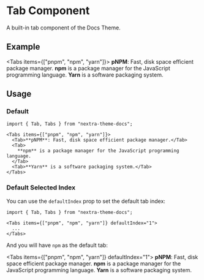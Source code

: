 # Tab Component

A built-in tab component of the Docs Theme.

## Example


<Tabs items={["pnpm", "npm", "yarn"]}>
  <Tab>**pNPM**: Fast, disk space efficient package manager.</Tab>
  <Tab>
    **npm** is a package manager for the JavaScript programming language.
  </Tab>
  <Tab>**Yarn** is a software packaging system.</Tab>
</Tabs>

## Usage

### Default

```mdx
import { Tab, Tabs } from "nextra-theme-docs";

<Tabs items={["pnpm", "npm", "yarn"]}>
  <Tab>**pNPM**: Fast, disk space efficient package manager.</Tab>
  <Tab>
    **npm** is a package manager for the JavaScript programming language.
  </Tab>
  <Tab>**Yarn** is a software packaging system.</Tab>
</Tabs>
```

### Default Selected Index

You can use the `defaultIndex` prop to set the default tab index:

```mdx /defaultIndex="1"/
import { Tab, Tabs } from "nextra-theme-docs";

<Tabs items={["pnpm", "npm", "yarn"]} defaultIndex="1">
  ...
</Tabs>
```

And you will have `npm` as the default tab:

<Tabs items={["pnpm", "npm", "yarn"]} defaultIndex="1">
  <Tab>**pNPM**: Fast, disk space efficient package manager.</Tab>
  <Tab>
    **npm** is a package manager for the JavaScript programming language.
  </Tab>
  <Tab>**Yarn** is a software packaging system.</Tab>
</Tabs>
